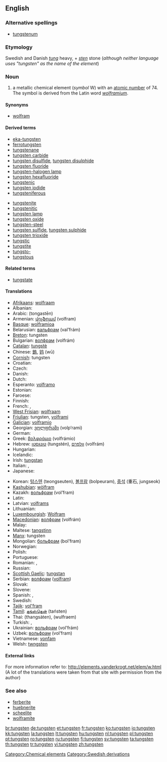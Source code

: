 {{elements|W|tantalum|Ta|rhenium|Re}}
==English==

===Alternative spellings===
* [[tungstenum]]

===Etymology===
Swedish and Danish ''[[tung]]'' heavy, + ''[[sten]]'' stone (''although neither language uses "tungsten" as the name of the element'')

===Noun===
{{en-noun|-}}
{{wikipedia}}

# a metallic chemical element (''symbol'' W) with an [[atomic number]] of 74. The symbol is derived from the Latin word ''[[wolframium]]''.

====Synonyms====
* [[wolfram]]

====Derived terms====
{{top2}}
* [[eka-tungsten]]
* [[ferrotungsten]]
* [[tungstenane]]
* [[tungsten carbide]]
* [[tungsten disulfide]], [[tungsten disulphide]]
* [[tungsten fluoride]]
* [[tungsten-halogen lamp]]
* [[tungsten hexafluoride]]
* [[tungstenic]]
* [[tungsten iodide]]
* [[tungsteniferous]]
{{mid2}}
* [[tungstenite]]
* [[tungstenitic]]
* [[tungsten lamp]]
* [[tungsten oxide]]
* [[tungsten-steel]]
* [[tungsten sulfide]], [[tungsten sulphide]]
* [[tungsten trioxide]]
* [[tungstic]]
* [[tungstite]]
* [[tungsto-]]
* [[tungstous]]
{{bottom}}

====Related terms====
* [[tungstate]]

====Translations====
{{trans-top|chemical element}}
* [[Afrikaans]]: [[wolfraam]]
* Albanian: {{t-|sq|volfram|xs=Albanian}}
* Arabic: {{Arab|[[تنجستين]]}} (tongastēn) {{m}}
* Armenian: [[վոլֆրամ]] (volfram)
* [[Basque]]: [[wolframioa]]
* Belarusian: [[вальфрам]] (val’frám) {{m}}
* [[Breton]]: tungsten
* Bulgarian: [[волфрам]] (volfrám) {{m}}
* [[Catalan]]: [[tungstè]]
* Chinese: [[鎢]], [[钨]] (wū)
* [[Cornish]]: tungsten
* Croatian: {{t-|hr|volfram}}
* Czech: {{t+|cs|wolfram|m}}
* Danish: {{t-|da|wolfram}}
* Dutch: {{t+|nl|wolfraam|n}}
* Esperanto: [[volframo]]
* Estonian: {{t-|et|volfram}}
* Faroese: {{t-|fo|wolfram|xs=Faroese}}
* Finnish: {{t+|fi|volframi}}
* French: {{t+|fr|tungstène|m}}, {{t+|fr|wolfram|m}}
* [[West Frisian]]: [[wolfraam]]
* [[Friulian]]: tungsten, [[volframi]]
* [[Galician]]: [[volframio]]
* Georgian: [[ვოლფრამი]] (volp‘rami)
* German: {{t+|de|Wolfram|n}}
* Greek: [[βολφράμιο]] (volfrámio) {{n}}
* Hebrew: [[טונגסטן]] (tungstén), [[וולפרם]] (volfrám)
* Hungarian: {{t+|hu|volfrám}}
* Icelandic: {{t+|is|þungsteinn}}
* Irish: [[tungstan]]
* Italian: {{t+|it|tungsteno|m}}, {{t-|it|wolframio|m}}
* Japanese: {{t+|ja|タングステン|tr=tangusuten|sc=Jpan}}
{{trans-mid}}
* Korean: [[텅스텐]] (teongseuten), [[볼프람]] (bolpeuram), [[중석]] (重石, jungseok)
* [[Kashubian]]: [[wòlfram]]
* Kazakh: [[вольфрам]] (vol’fram)
* Latin: {{t+|la|wolframium}}
* Latvian: [[volframs]]
* Lithuanian: {{t+|lt|volframas|xs=Lithuanian}}
* [[Luxembourgish]]: [[Wolfram]]
* [[Macedonian]]: [[волфрам]] (volfrám) {{m}}
* Malay: {{t-|ms|wolfram|xs=Malay}}
* Maltese: [[tangstinn]]
* [[Manx]]: tungsten
* Mongolian: [[больфрам]] (bol’fram)
* Norwegian: {{t-|no|wolfram}}
* Polish: {{t+|pl|wolfram}}
* Portuguese: {{t+|pt|tungstênio|m}}
* Romanian: {{t+|ro|tungsten|n}}, {{t+|ro|wolfram}}
* Russian: {{t+|ru|вольфрам|m|tr=vol’frám|sc=Cyrl}}
* [[Scottish Gaelic]]: [[tungstan]]
* Serbian: [[волфрам]] ([[volfram]]) {{m}}
* Slovak: {{t-|sk|wolfram}}
* Slovene: {{t+|sl|volfram}}
* Spanish: {{t+|es|tungsteno|m}}, {{t+|es|wolframio|m}}
* Swedish: {{t+|sv|volfram}}
* [[Tajik]]: [[vol'fram]]
* [[Tamil]]: [[தங்ஸ்தென்]] (taństen)
* Thai: {{Thai|[[ทังสเตน]]}} (thangsàten), {{Thai|[[วุลแฟรม]]}} (wulfraem)
* Turkish: {{t+|tr|volfram}}, {{t+|tr|tungsten}}
* Ukrainian: [[вольфрам]] (vol’frám) {{m}}
* Uzbek: [[вольфрам]] (vol’fram)
* Vietnamese: [[vonfam]]
* Welsh: [[twngsten]]
{{trans-bottom}}

====External links====
For more information refer to:
http://elements.vanderkrogt.net/elem/w.html
(A lot of the translations were taken from that site with permission from the author)

===See also===
* [[ferberite]]
* [[huebnerite]]
* [[scheelite]]
* [[wolframite]]

[[Category:Chemical elements]]
[[Category:Swedish derivations]]

[[br:tungsten]]
[[de:tungsten]]
[[et:tungsten]]
[[fr:tungsten]]
[[ko:tungsten]]
[[io:tungsten]]
[[kk:tungsten]]
[[la:tungsten]]
[[lt:tungsten]]
[[hu:tungsten]]
[[nl:tungsten]]
[[pl:tungsten]]
[[pt:tungsten]]
[[ro:tungsten]]
[[ru:tungsten]]
[[fi:tungsten]]
[[sv:tungsten]]
[[ta:tungsten]]
[[th:tungsten]]
[[tr:tungsten]]
[[vi:tungsten]]
[[zh:tungsten]]